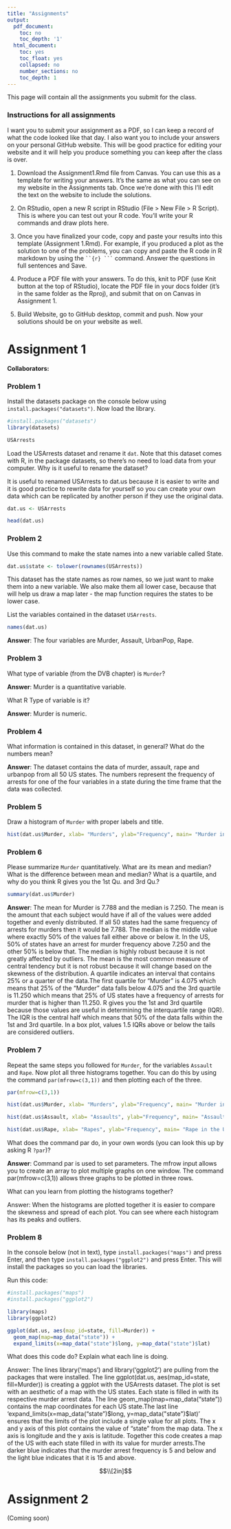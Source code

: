 ```yaml
---
title: "Assignments"
output:
  pdf_document:
    toc: no
    toc_depth: '1'
  html_document:
    toc: yes
    toc_float: yes
    collapsed: no
    number_sections: no
    toc_depth: 1
---
```



This page will contain all the assignments you submit for the class.



### Instructions for all assignments

I want you to submit your assignment as a PDF, so I can keep a record of what the code looked like that day. I also want you to include your answers on your personal GitHub website. This will be good practice for editing your website and it will help you produce something you can keep after the class is over.

1. Download the Assignment1.Rmd file from Canvas. You can use this as a template for writing your answers. It's the same as what you can see on my website in the Assignments tab. Once we're done with this I'll edit the text on the website to include the solutions.

2. On RStudio, open a new R script in RStudio (File > New File > R Script). This is where you can test out your R code. You'll write your R commands and draw plots here.

3. Once you have finalized your code, copy and paste your results into this template (Assignment 1.Rmd). For example, if you produced a plot as the solution to one of the problems, you can copy and paste the R code in R markdown by using the ` ``{r} ``` ` command. Answer the questions in full sentences and Save.

4. Produce a PDF file with your answers. To do this, knit to PDF (use Knit button at the top of RStudio), locate the PDF file in your docs folder (it's in the same folder as the Rproj), and submit that on on Canvas in Assignment 1.

5. Build Website, go to GitHub desktop, commit and push. Now your solutions should be on your website as well.






# Assignment 1

**Collaborators: **


### Problem 1 

Install the datasets package on the console below using `install.packages("datasets")`. Now load the library.

```r
#install.packages("datasets")
library(datasets)

USArrests
```

Load the USArrests dataset and rename it `dat`. Note that this dataset comes with R, in the package datasets, so there's no need to load data from your computer. Why is it useful to rename the dataset?

It is useful to renamed USArrests to dat.us because it is easier to write and it is good practice to rewrite data for yourself so you can create your own data which can be replicated by another person if they use the original data.  


```r
dat.us <- USArrests

head(dat.us)
```

### Problem 2

Use this command to make the state names into a new variable called State. 

```r
dat.us$state <- tolower(rownames(USArrests))
```

This dataset has the state names as row names, so we just want to make them into a new variable. We also make them all lower case, because that will help us draw a map later - the map function requires the states to be lower case.


List the variables contained in the dataset `USArrests`.

```r
names(dat.us)
```

**Answer**: The four variables are Murder, Assault, UrbanPop, Rape. 


### Problem 3 

What type of variable (from the DVB chapter) is `Murder`? 

**Answer**: Murder is a quantitative variable. 

What R Type of variable is it?

**Answer**: Murder is numeric. 


### Problem 4

What information is contained in this dataset, in general? What do the numbers mean? 

**Answer**: The dataset contains the data of murder, assault, rape and urbanpop from all 50 US states. The numbers represent the frequency of arrests for one of the four variables in a state during the time frame that the data was collected.


### Problem 5

Draw a histogram of `Murder` with proper labels and title.

```r
hist(dat.us$Murder, xlab= "Murders", ylab="Frequency", main= "Murder in the US", xlim=(c(0, 20)), ylim=(c(0, 13)), col="red", breaks= 10)
```

### Problem 6

Please summarize `Murder` quantitatively. What are its mean and median? What is the difference between mean and median? What is a quartile, and why do you think R gives you the 1st Qu. and 3rd Qu.?

```r
summary(dat.us$Murder)

```

**Answer**: The mean for Murder is 7.788 and the median is 7.250. The mean is the amount that each subject would have if all of the values were added together and evenly distributed. If all 50 states had the same frequency of arrests for murders then it would be 7.788. The median is the middle value where exactly 50% of the values fall either above or below it. In the US, 50% of states have an arrest for murder frequency above 7.250 and the other 50% is below that. The median is highly robust because it is not greatly affected by outliers. The mean is the most common measure of central tendency but it is not robust because it will change based on the skewness of the distribution. A quartile indicates an interval that contains 25% or a quarter of the data.The first quartile for "Murder" is 4.075 which means that 25% of the "Murder" data falls below 4.075 and the 3rd quartile is 11.250 which means that 25% of US states have a frequency of arrests for murder that is higher than 11.250. R gives you the 1st and 3rd quartile because those values are useful in determining the interquartile range (IQR). The IQR is the central half which means that 50% of the data falls within the 1st and 3rd quartile. In a box plot, values 1.5 IQRs above or below the tails are considered outliers.

### Problem 7

Repeat the same steps you followed for `Murder`, for the variables `Assault` and `Rape`. Now plot all three histograms together. You can do this by using the command `par(mfrow=c(3,1))` and then plotting each of the three. 

```r
par(mfrow=c(3,1))

hist(dat.us$Murder, xlab= "Murders", ylab="Frequency", main= "Murder in the US", xlim=(c(0, 20)), ylim=(c(0, 13)), col="red", breaks= 10)

hist(dat.us$Assault, xlab= "Assaults", ylab="Frequency", main= "Assault in the US", xlim=(c(0, 350)), ylim=(c(0, 15)), col="blue", breaks=10)

hist(dat.us$Rape, xlab= "Rapes", ylab="Frequency", main= "Rape in the US", xlim=(c(0, 50)), ylim=(c(0, 15)), col="green", breaks=10)

```

What does the command par do, in your own words (you can look this up by asking R `?par`)?

**Answer**: Command par is used to set parameters. The mfrow input allows you to create an array to plot multiple graphs on one window. The command par(mfrow=c(3,1)) allows three graphs to be plotted in three rows. 

What can you learn from plotting the histograms together?

Answer: When the histograms are plotted together it is easier to compare the skewness and spread of each plot. You can see where each histogram has its peaks and outliers. 
  
### Problem 8

In the console below (not in text), type `install.packages("maps")` and press Enter, and then type `install.packages("ggplot2")` and press Enter. This will install the packages so you can load the libraries.

Run this code:

```r

#install.packages("maps") 
#install.packages("ggplot2")

library(maps) 
library(ggplot2) 

ggplot(dat.us, aes(map_id=state, fill=Murder)) + 
  geom_map(map=map_data("state")) + 
  expand_limits(x=map_data("state")$long, y=map_data("state")$lat)
```

What does this code do? Explain what each line is doing.

Answer: The lines library('maps') and library('ggplot2') are pulling from the packages that were installed. The line ggplot(dat.us, aes(map_id=state, fill=Murder)) is creating a ggplot with the USArrests dataset. The plot is set with an aesthetic of a map with the US states. Each state is filled in with its respective murder arrest data. The line geom_map(map=map_data("state")) contains the map coordinates for each US state.The last line  'expand_limits(x=map_data("state")$long, y=map_data("state")$lat)' ensures that the limits of the plot include a single value for all plots. The x and y axis of this plot contains the value of "state" from the map data. The x axis is longitude and the y axis is latitude. Together this code creates a map of the US with each state filled in with its value for murder arrests.The darker blue indicates that the murder arrest frequency is 5 and below and the light blue indicates that it is 15 and above. 


$$\\[2in]$$




# Assignment 2 

(Coming soon)


